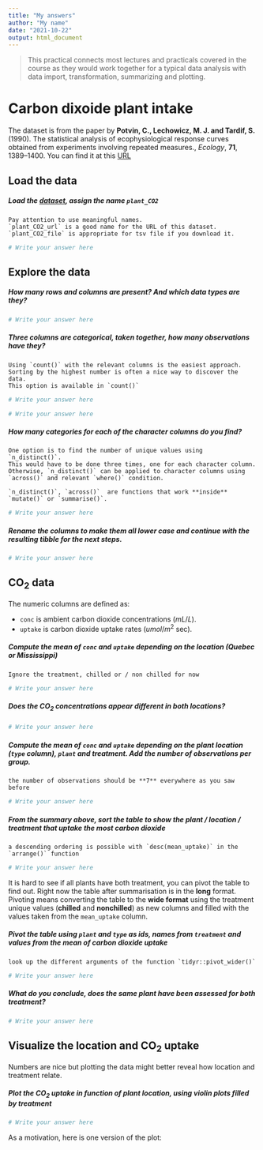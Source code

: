 ```yaml
---
title: "My answers"
author: "My name"
date: "2021-10-22"
output: html_document
---
```





>This practical connects most lectures and practicals covered in the course as they would work together for a typical data analysis with data import, transformation, summarizing and plotting.

# Carbon dixoide plant intake

The dataset is from the paper by **Potvin, C., Lechowicz, M. J. and Tardif, S.** (1990). The statistical analysis of ecophysiological response curves obtained from experiments involving repeated measures., _Ecology_, **71**, 1389–1400. You can find it at this [URL](https://biostat2.uni.lu/practicals/data/CO2.tsv)

## Load the data

##### Load the [dataset](https://biostat2.uni.lu/practicals/data/CO2.tsv), assign the name `plant_CO2`

```block
Pay attention to use meaningful names. 
`plant_CO2_url` is a good name for the URL of this dataset.
`plant_CO2_file` is appropriate for tsv file if you download it.
```




```r
# Write your answer here
```

## Explore the data

##### How many rows and columns are present? And which data types are they?

```r
# Write your answer here
```


##### Three columns are categorical, taken together, how many observations have they?

```block
Using `count()` with the relevant columns is the easiest approach.
Sorting by the highest number is often a nice way to discover the data.
This option is available in `count()`
```

```r
# Write your answer here
```


```r
# Write your answer here
```


##### How many categories for each of the character columns do you find?

```block
One option is to find the number of unique values using `n_distinct()`.
This would have to be done three times, one for each character column. 
Otherwise, `n_distinct()` can be applied to character columns using
`across()` and relevant `where()` condition.
```

```block
`n_distinct()`, `across()`  are functions that work **inside** `mutate()` or `summarise()`.
```

```r
# Write your answer here
```


##### Rename the columns to make them all lower case and continue with the resulting tibble for the next steps.

```r
# Write your answer here
```


## CO<sub>2</sub> data

The numeric columns are defined as:

- `conc` is ambient carbon dioxide concentrations ($mL/L$).
- `uptake` is carbon dioxide uptake rates ($umol/m^2$ sec).

##### Compute the mean of `conc` and `uptake` depending on the location (Quebec or Mississippi)

```block
Ignore the treatment, chilled or / non chilled for now
```

```r
# Write your answer here
```


##### Does the CO<sub>2</sub> concentrations appear different in both locations?

```r
# Write your answer here
```


##### Compute the mean of `conc` and `uptake` depending on the plant location (`type` column), `plant` and treatment. Add the number of observations per group.

```block
the number of observations should be **7** everywhere as you saw before
```

```r
# Write your answer here
```


##### From the summary above, sort the table to show the plant / location / treatment that uptake the most carbon dioxide

```block
a descending ordering is possible with `desc(mean_uptake)` in the `arrange()` function
```


```r
# Write your answer here
```


It is hard to see if all plants have both treatment, you can pivot the table to find out. Right now the table after summarisation is in the **long** format. Pivoting means converting the table to the **wide format** using the treatment unique values (**chilled** and **nonchilled**) as new columns and filled with the values taken from the `mean_uptake` column.

##### Pivot the table using `plant` and `type` as ids, names from `treatment` and values from the mean of carbon dioxide uptake

```block
look up the different arguments of the function `tidyr::pivot_wider()`
```


```r
# Write your answer here
```


##### What do you conclude, does the same plant have been assessed for both treatment?

```r
# Write your answer here
```


## Visualize the location and CO<sub>2</sub> uptake

Numbers are nice but plotting the data might better reveal how location and treatment relate.

##### Plot the CO<sub>2</sub> uptake in function of plant location, using violin plots filled by treatment {.bonus}

```r
# Write your answer here
```


As a motivation, here is one version of the plot:



